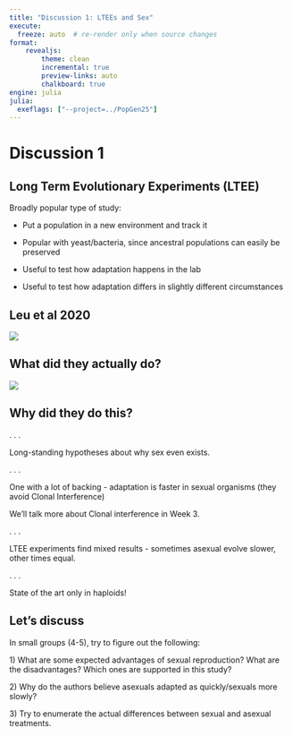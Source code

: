 ```yaml
---
title: "Discussion 1: LTEEs and Sex"
execute:
  freeze: auto  # re-render only when source changes
format: 
    revealjs:
        theme: clean
        incremental: true
        preview-links: auto
        chalkboard: true
engine: julia
julia:
  exeflags: ["--project=../PopGen25"]
---
```


# Discussion 1

## Long Term Evolutionary Experiments (LTEE)

Broadly popular type of study:

-   Put a population in a new environment and track it

-   Popular with yeast/bacteria, since ancestral populations can easily be preserved

-   Useful to test how adaptation happens in the lab

-   Useful to test how adaptation differs in slightly different circumstances

## Leu et al 2020

![](images/paste-1.png)

## What did they actually do?

![](images/paste-2.png)

## Why did they do this?

. . .

Long-standing hypotheses about why sex even exists.

. . .

One with a lot of backing - adaptation is faster in sexual organisms (they avoid Clonal Interference)

We'll talk more about Clonal interference in Week 3.

. . .

LTEE experiments find mixed results - sometimes asexual evolve slower, other times equal.

. . .

State of the art only in haploids!

## Let's discuss

In small groups (4-5), try to figure out the following:

1\) What are some expected advantages of sexual reproduction? What are the disadvantages? Which ones are supported in this study?

2\) Why do the authors believe asexuals adapted as quickly/sexuals more slowly?

3\) Try to enumerate the actual differences between sexual and asexual treatments.

##